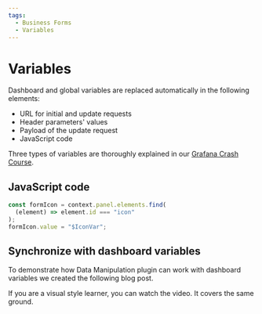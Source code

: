 ```yaml
---
tags:
  - Business Forms
  - Variables
---
```



# Variables

Dashboard and global variables are replaced automatically in the following elements:

- URL for initial and update requests
- Header parameters' values
- Payload of the update request
- JavaScript code

Three types of variables are thoroughly explained in our [Grafana Crash Course](/grafana/variables).

## JavaScript code

```js
const formIcon = context.panel.elements.find(
  (element) => element.id === "icon"
);
formIcon.value = "$IconVar";
```

## Synchronize with dashboard variables

To demonstrate how Data Manipulation plugin can work with dashboard variables we created the following blog post.

<BlogPost
  href="/blog/form-panel-use-variables-20240301/"
  src="/img/blog/2024-03-12-form-variables/banner.png"
  title="Synchronize dashboard variables with Data Manipulation panel."
/>

If you are a visual style learner, you can watch the video. It covers the same ground.

<Youtube
  id="DW-yuSopejY"
  title="Synchronize dashboard variables with Data Manipulation in Grafana."
/>

